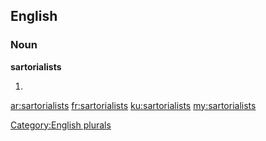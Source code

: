 ==English==

===Noun===
'''sartorialists'''

# {{plural of|[[sartorialist]]}}

[[Category:English plurals]]

[[ar:sartorialists]]
[[fr:sartorialists]]
[[ku:sartorialists]]
[[my:sartorialists]]